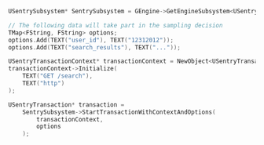 ```cpp
USentrySubsystem* SentrySubsystem = GEngine->GetEngineSubsystem<USentrySubsystem>();

// The following data will take part in the sampling decision
TMap<FString, FString> options;
options.Add(TEXT("user_id"), TEXT("12312012"));
options.Add(TEXT("search_results"), TEXT("..."));

USentryTransactionContext* transactionContext = NewObject<USentryTransactionContext>();
transactionContext->Initialize(
    TEXT("GET /search"),
    TEXT("http")
);

USentryTransaction* transaction =
    SentrySubsystem->StartTransactionWithContextAndOptions(
        transactionContext,
        options
    );
```
